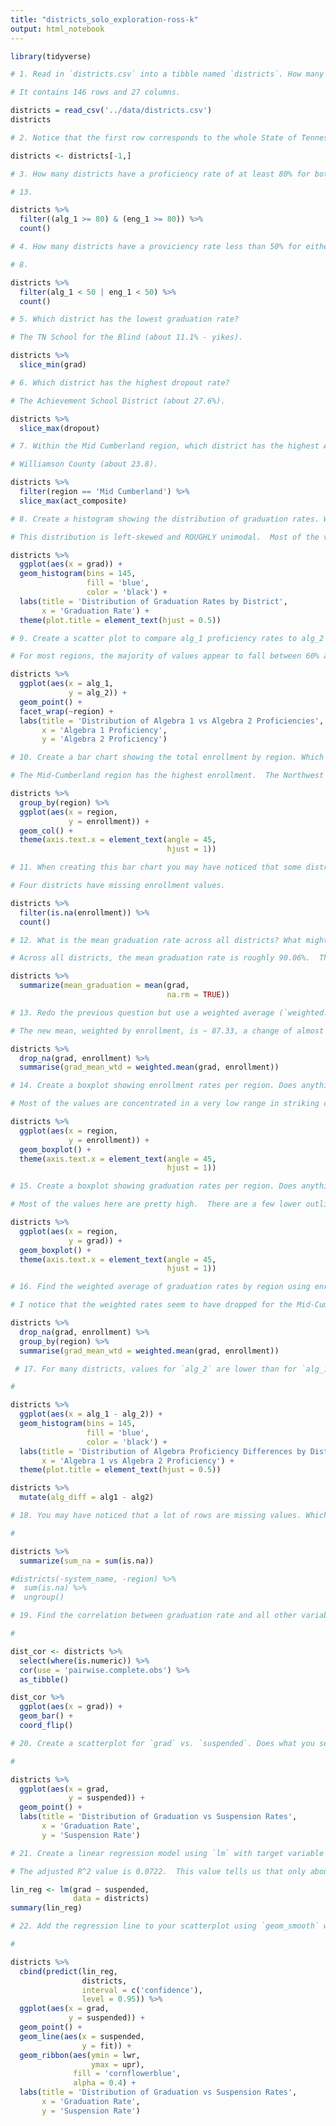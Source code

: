 ```yaml
---
title: "districts_solo_exploration-ross-k"
output: html_notebook
---
```


```r
library(tidyverse)
```
```r
# 1. Read in `districts.csv` into a tibble named `districts`. How many rows and columns does it contain?

# It contains 146 rows and 27 columns.

districts = read_csv('../data/districts.csv')
districts
```

```r
# 2. Notice that the first row corresponds to the whole State of Tennessee. Remove this row and save the result back to `districts`.

districts <- districts[-1,]
```

```r
# 3. How many districts have a proficiency rate of at least 80% for both alg_1 and eng_1?

# 13.

districts %>%
  filter((alg_1 >= 80) & (eng_1 >= 80)) %>%
  count()
```

```r
# 4. How many districts have a proviciency rate less than 50% for either alg_1 or eng_1?

# 8.

districts %>%
  filter(alg_1 < 50 | eng_1 < 50) %>%
  count()
```
```r
# 5. Which district has the lowest graduation rate?

# The TN School for the Blind (about 11.1% - yikes).

districts %>%
  slice_min(grad)
```
```r
# 6. Which district has the highest dropout rate?

# The Achievement School District (about 27.6%).

districts %>% 
  slice_max(dropout)
```
```r
# 7. Within the Mid Cumberland region, which district has the highest ACT composite?

# Williamson County (about 23.8).

districts %>%
  filter(region == 'Mid Cumberland') %>%
  slice_max(act_composite)

```
```r
# 8. Create a histogram showing the distribution of graduation rates. What can you say about this distribution?

# This distribution is left-skewed and ROUGHLY unimodal.  Most of the values are above 75%.

districts %>%
  ggplot(aes(x = grad)) +
  geom_histogram(bins = 145,
                 fill = 'blue',
                 color = 'black') +
  labs(title = 'Distribution of Graduation Rates by District',
       x = 'Graduation Rate') +
  theme(plot.title = element_text(hjust = 0.5))

```
```r
# 9. Create a scatter plot to compare alg_1 proficiency rates to alg_2 rates. What do you notice? Facet this plot by region. Does anything stand out when you facet the plots?

# For most regions, the majority of values appear to fall between 60% and 90%.

districts %>%
  ggplot(aes(x = alg_1,
             y = alg_2)) +
  geom_point() +
  facet_wrap(~region) +
  labs(title = 'Distribution of Algebra 1 vs Algebra 2 Proficiencies',
       x = 'Algebra 1 Proficiency',
       y = 'Algebra 2 Proficiency') 
```
```r
# 10. Create a bar chart showing the total enrollment by region. Which region has the highest total enrollment? Which has the smallest?

# The Mid-Cumberland region has the highest enrollment.  The Northwest region has the lowest total enrollment.

districts %>%
  group_by(region) %>%
  ggplot(aes(x = region,
             y = enrollment)) +
  geom_col() +
  theme(axis.text.x = element_text(angle = 45,
                                   hjust = 1))

```

```r
# 11. When creating this bar chart you may have noticed that some districts have missing enrollment values. For how many districts is this the case?

# Four districts have missing enrollment values.

districts %>%
  filter(is.na(enrollment)) %>% 
  count()

```

```r
# 12. What is the mean graduation rate across all districts? What might be wrong with using just the regular mean to assess average graduation rates?

# Across all districts, the mean graduation rate is roughly 90.06%.  The problem with using just this regular mean is that it does not tell you how representative it is, how high or low the outliers might be and how close to a median or typical value this mean might be.

districts %>%
  summarize(mean_graduation = mean(grad,
                                   na.rm = TRUE))
```

```r
# 13. Redo the previous question but use a weighted average (`weighted.mean`) graduation across all districts, weighing by enrollment. How much does this change your answer? Can you explain using the data the reason for the big change from using the mean?

# The new mean, weighted by enrollment, is ~ 87.33, a change of almost 3%.

districts %>%
  drop_na(grad, enrollment) %>%
  summarise(grad_mean_wtd = weighted.mean(grad, enrollment))

```

```r
# 14. Create a boxplot showing enrollment rates per region. Does anything stand out?

# Most of the values are concentrated in a very low range in striking contrast to a few very high outliers.

districts %>% 
  ggplot(aes(x = region,
             y = enrollment)) +
  geom_boxplot() +
  theme(axis.text.x = element_text(angle = 45,
                                   hjust = 1))

```

```r
# 15. Create a boxplot showing graduation rates per region. Does anything stand out?

# Most of the values here are pretty high.  There are a few lower outliers, but most of them are not as far from the median values as were the enrollment outliers. 

districts %>% 
  ggplot(aes(x = region,
             y = grad)) +
  geom_boxplot() +
  theme(axis.text.x = element_text(angle = 45,
                                   hjust = 1))
```
```r
# 16. Find the weighted average of graduation rates by region using enrollment as weights. Compare the results you get for the weighted average to what you see from the boxplots. Can you explain any discrepancy?

# I notice that the weighted rates seem to have dropped for the Mid-Cumberland and Southwest / Memphis regions, which have by far the highest enrollments.  

districts %>%
  drop_na(grad, enrollment) %>%
  group_by(region) %>%
  summarise(grad_mean_wtd = weighted.mean(grad, enrollment))

```


```r
 # 17. For many districts, values for `alg_2` are lower than for `alg_1`. Create a histogram showing the distribution of differences (`alg_1` - `alg_2`). Which school had the largest drop from `alg_1` to `alg_2`? For what percentage of schools is it true that `alg_2` is larger than `alg_1`? Is there a similar dropoff for `eng_2` and `eng_3`?

# 

districts %>%
  ggplot(aes(x = alg_1 - alg_2)) +
  geom_histogram(bins = 145,
                 fill = 'blue',
                 color = 'black') +
  labs(title = 'Distribution of Algebra Proficiency Differences by District',
       x = 'Algebra 1 vs Algebra 2 Proficiency') +
  theme(plot.title = element_text(hjust = 0.5))
```

```r
districts %>%
  mutate(alg_diff = alg1 - alg2)
```

```r
# 18. You may have noticed that a lot of rows are missing values. Which district has the largest number of missing values? What do you notice about schools that have a lot of missing values?

#

districts %>%
  summarize(sum_na = sum(is.na))

#districts(-system_name, -region) %>%
#  sum(is.na) %>%
#  ungroup()

```


```r
# 19. Find the correlation between graduation rate and all other variables. Create a horizontal bar chart showing these correlations. Make sure that your plot is ordered by correlation values. What do you notice from these correlations?

#

dist_cor <- districts %>% 
  select(where(is.numeric)) %>% 
  cor(use = 'pairwise.complete.obs') %>%
  as_tibble()

dist_cor %>%
  ggplot(aes(x = grad)) +
  geom_bar() +
  coord_flip()

```
```r
# 20. Create a scatterplot for `grad` vs. `suspended`. Does what you see make sense given your answer from the previous part?

#

districts %>%
  ggplot(aes(x = grad,
             y = suspended)) +
  geom_point() +
  labs(title = 'Distribution of Graduation vs Suspension Rates',
       x = 'Graduation Rate',
       y = 'Suspension Rate') 

```


```r
# 21. Create a linear regression model using `lm` with target variable `grad` and predictor variable `suspended`. What R^2 value does this model have? What is the interpretation of this number?

# The adjusted R^2 value is 0.0722.  This value tells us that only about 7% of the graduation rate can be predicted by the suspension rate.  This is a very low value to the point of being useless.  It tells us that we need to use a different variable to explain graduation rates.

lin_reg <- lm(grad ~ suspended,
              data = districts)
summary(lin_reg)

```


```r
# 22. Add the regression line to your scatterplot using `geom_smooth` with `method='lm'`. How do you feel about the regression line after seeing it plotted on the scatterplot?

# 

districts %>%
  cbind(predict(lin_reg, 
                districts, 
                interval = c('confidence'), 
                level = 0.95)) %>%   
  ggplot(aes(x = grad,
             y = suspended)) +
  geom_point() +
  geom_line(aes(x = suspended, 
                y = fit)) +
  geom_ribbon(aes(ymin = lwr, 
                  ymax = upr), 
              fill = 'cornflowerblue', 
              alpha = 0.4) +
  labs(title = 'Distribution of Graduation vs Suspension Rates',
       x = 'Graduation Rate',
       y = 'Suspension Rate') 

```

